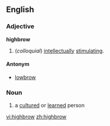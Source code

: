 ==English==

===Adjective===
{{wikipedia}}
'''highbrow''' 
# (''colloquial'') [[intellectually]] [[stimulating]]. 

====Antonym====
*[[lowbrow]]

===Noun===
{{en-noun-reg}}
# a [[cultured]] or [[learned]] person

[[vi:highbrow]]
[[zh:highbrow]]